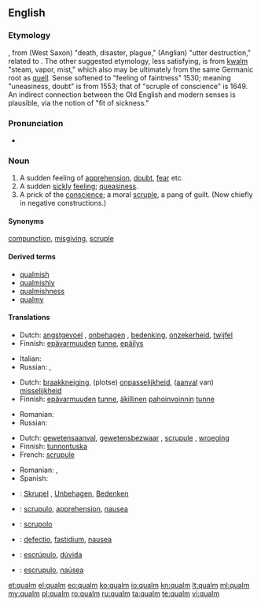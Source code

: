 {{also|Qualm}}
==English==

===Etymology===
{{etyl|enm}} {{term|qualm|cwalm, qualm|death, sickness, plague|lang=enm}}, from {{etyl|ang}} {{term|cwealm||lang=ang}} (West Saxon) "death, disaster, plague," {{term|utcualm|ūtcualm|lang=ang}} (Anglian) "utter destruction," related to {{term|cwelan||to die,|lang=ang}} {{term|cwellan||to kill|lang=ang}}. The other suggested etymology, less satisfying, is from {{etyl|nl}} [[kwalm]] "steam, vapor, mist," which also may be ultimately from the same Germanic root as [[quell]]. Sense softened to "feeling of faintness" 1530; meaning "uneasiness, doubt" is from 1553; that of "scruple of conscience" is 1649. An indirect connection between the Old English and modern senses is plausible, via the notion of "fit of sickness."

===Pronunciation===
* {{a|US}} {{IPA|/kwɑm/}}

===Noun===
{{en-noun}}

# A sudden feeling of [[apprehension]], [[doubt]], [[fear]] etc. {{defdate|from 16th c.}}
# A sudden [[sickly]] [[feeling]]; [[queasiness]]. {{defdate|from 16th c.}}
# A prick of the [[conscience]]; a moral [[scruple]], a pang of guilt. (Now chiefly in negative constructions.) {{defdate|from 17th c.}}

====Synonyms====
[[compunction]], [[misgiving]], [[scruple]]

====Derived terms====
* [[qualmish]]
* [[qualmishly]]
* [[qualmishness]]
* [[qualmy]]

====Translations====
{{trans-top|A sudden feeling of apprehension, doubt, fear etc.}}
* Dutch: [[angstgevoel]] {{n}}, [[onbehagen]] {{n}}, [[bedenking]], [[onzekerheid]], [[twijfel]]
* Finnish: [[epävarmuus|epävarmuuden]] [[tunne]], [[epäilys]]
{{trans-mid}}
* Italian: {{t|it|dubbio|m}}
* Russian: {{t+|ru|сомнение|n}}, {{t|ru|растерянность|f}}
{{trans-bottom}}

{{trans-top|A sickly feeling of being ill at ease; sudden queasiness}}
* Dutch: [[braakkneiging]], (plotse) [[onpasselijkheid]], ([[aanval]] van) [[misselijkheid]]
* Finnish: [[epävarmuus|epävarmuuden]] [[tunne]], [[äkillinen]] [[pahoinvointi|pahoinvoinnin]] [[tunne]]
{{trans-mid}}
* Romanian: {{t|ro|greață|f}}
* Russian: {{t+|ru|тошнота|f}}
{{trans-bottom}}

{{trans-top|A prick of the conscience, moral scrupule}}
* Dutch: [[gewetensaanval]], [[gewetensbezwaar]] {{n}}, [[scrupule]] {{m}}, [[wroeging]]
* Finnish: [[tunnontuska]]
* French: [[scrupule]] {{m}}
{{trans-mid}}
* Romanian: {{t|ro|scrupul|n}}, {{t|ro|compuncțiune|f}}
* Spanish: {{t|es|escrúpulo|m}}
{{trans-bottom}}

{{checktrans-top|}}
* {{ttbc|de}}: [[Skrupel]] {{m}}, [[Unbehagen]], [[Bedenken]] {{n|p}}
* {{ttbc|ia}}: [[scrupulo]], [[apprehension]], [[nausea]]
{{trans-mid}}
* {{ttbc|it}}: [[scrupolo]]
* {{ttbc|la}}: [[defectio]], [[fastidium]], [[nausea]]
* {{ttbc|pt}}: [[escrúpulo]], [[dúvida]]
* {{ttbc|es}}: [[escrupulo]], [[naúsea]]
{{trans-bottom}}

[[et:qualm]]
[[el:qualm]]
[[eo:qualm]]
[[ko:qualm]]
[[io:qualm]]
[[kn:qualm]]
[[lt:qualm]]
[[ml:qualm]]
[[my:qualm]]
[[pl:qualm]]
[[ro:qualm]]
[[ru:qualm]]
[[ta:qualm]]
[[te:qualm]]
[[vi:qualm]]